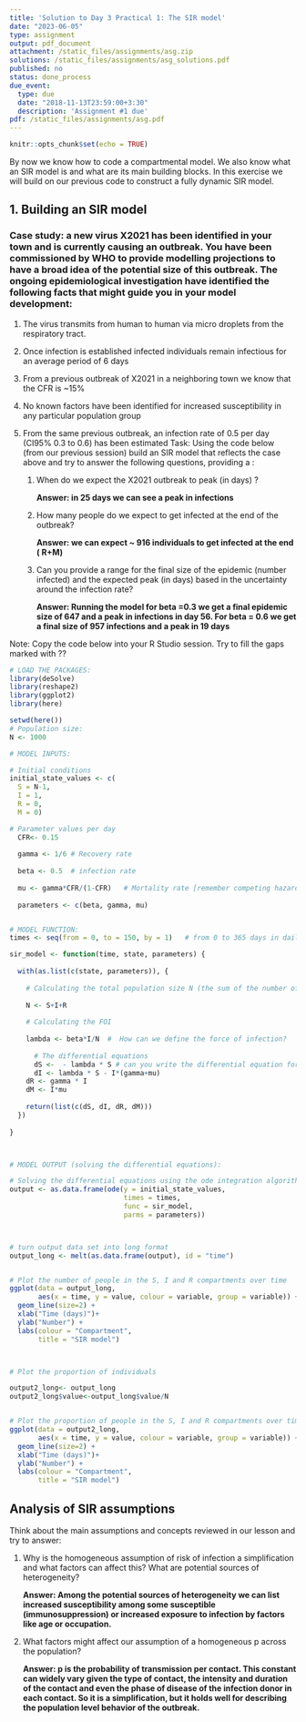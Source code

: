 ```yaml
---
title: 'Solution to Day 3 Practical 1: The SIR model'
date: "2023-06-05"
type: assignment
output: pdf_document
attachment: /static_files/assignments/asg.zip
solutions: /static_files/assignments/asg_solutions.pdf
published: no
status: done_process
due_event:
  type: due
  date: "2018-11-13T23:59:00+3:30"
  description: 'Assignment #1 due'
pdf: /static_files/assignments/asg.pdf
---
```


```r
knitr::opts_chunk$set(echo = TRUE)
```

By now we know how to code a compartmental model. We also know what an SIR model is and what are its main building blocks. In this exercise we will build on our previous code to construct a fully dynamic SIR model.

## 1. Building an SIR model

### Case study: a new virus X2021 has been identified in your town and is currently causing an outbreak. You have been commissioned by WHO to provide modelling projections to have a broad idea of the potential size of this outbreak. The ongoing epidemiological investigation have identified the following facts that might guide you in your model development:

1)  The virus transmits from human to human via micro droplets from the respiratory tract.

2)  Once infection is established infected individuals remain infectious for an average period of 6 days

3)  From a previous outbreak of X2021 in a neighboring town we know that the CFR is \~15%

4)  No known factors have been identified for increased susceptibility in any particular population group

5)  From the same previous outbreak, an infection rate of 0.5 per day (CI95% 0.3 to 0.6) has been estimated Task: Using the code below (from our previous session) build an SIR model that reflects the case above and try to answer the following questions, providing a :

    1)  When do we expect the X2021 outbreak to peak (in days) ?

        **Answer: in 25 days we can see a peak in infections**

    2)  How many people do we expect to get infected at the end of the outbreak?

        **Answer: we can expect \~ 916 individuals to get infected at the end ( R+M)**

    3)  Can you provide a range for the final size of the epidemic (number infected) and the expected peak (in days) based in the uncertainty around the infection rate?

        **Answer: Running the model for beta =0.3 we get a final epidemic size of 647 and a peak in infections in day 56. For beta = 0.6 we get a final size of 957 infections and a peak in 19 days**

Note: Copy the code below into your R Studio session. Try to fill the gaps marked with ??

```r
# LOAD THE PACKAGES:
library(deSolve)
library(reshape2)
library(ggplot2)
library(here)

setwd(here())
# Population size:
N <- 1000

# MODEL INPUTS:

# Initial conditions
initial_state_values <- c(
  S = N-1,
  I = 1,
  R = 0,
  M = 0)           

# Parameter values per day
  CFR<- 0.15
   
  gamma <- 1/6 # Recovery rate 
  
  beta <- 0.5  # infection rate
  
  mu <- gamma*CFR/(1-CFR)   # Mortality rate [remember competing hazards! gamma*CFR/(1-CFR) ]
  
  parameters <- c(beta, gamma, mu)


# MODEL FUNCTION: 
times <- seq(from = 0, to = 150, by = 1)   # from 0 to 365 days in daily intervals

sir_model <- function(time, state, parameters) {  
  
  with(as.list(c(state, parameters)), {     
    
    # Calculating the total population size N (the sum of the number of people in each compartment)
    
    N <- S+I+R
    
    # Calculating the FOI
    
    lambda <- beta*I/N  #  How can we define the force of infection? 
      
      # The differential equations
      dS <-  - lambda * S # can you write the differential equation for S? 
      dI <- lambda * S - I*(gamma+mu)     
    dR <- gamma * I
    dM <- I*mu
    
    return(list(c(dS, dI, dR, dM))) 
  })
  
}



# MODEL OUTPUT (solving the differential equations):

# Solving the differential equations using the ode integration algorithm
output <- as.data.frame(ode(y = initial_state_values, 
                            times = times, 
                            func = sir_model,
                            parms = parameters))



# turn output data set into long format
output_long <- melt(as.data.frame(output), id = "time")                 


# Plot the number of people in the S, I and R compartments over time
ggplot(data = output_long,                                               # specify object containing data to plot
       aes(x = time, y = value, colour = variable, group = variable)) +  # assign columns to axes and groups
  geom_line(size=2) +                                                          # represent data as lines
  xlab("Time (days)")+                                                   # add label for x axis
  ylab("Number") +                                                       # add label for y axis
  labs(colour = "Compartment",                                           # add legend title  
       title = "SIR model")    



# Plot the proportion of individuals 

output2_long<- output_long
output2_long$value<-output_long$value/N


# Plot the proportion of people in the S, I and R compartments over time
ggplot(data = output2_long,                                               # specify object containing data to plot
       aes(x = time, y = value, colour = variable, group = variable)) +  # assign columns to axes and groups
  geom_line(size=2) +                                                          # represent data as lines
  xlab("Time (days)")+                                                   # add label for x axis
  ylab("Number") +                                                       # add label for y axis
  labs(colour = "Compartment",                                           # add legend title  
       title = "SIR model")   

```

## Analysis of SIR assumptions

Think about the main assumptions and concepts reviewed in our lesson and try to answer:

1)  Why is the homogeneous assumption of risk of infection a simplification and what factors can affect this? What are potential sources of heterogeneity?

    **Answer: Among the potential sources of heterogeneity we can list increased susceptibility among some susceptible (immunosuppression) or increased exposure to infection by factors like age or occupation.**

2)  What factors might affect our assumption of a homogeneous p across the population?

    **Answer: p is the probability of transmission per contact. This constant can widely vary given the type of contact, the intensity and duration of the contact and even the phase of disease of the infection donor in each contact. So it is a simplification, but it holds well for describing the population level behavior of the outbreak.**
